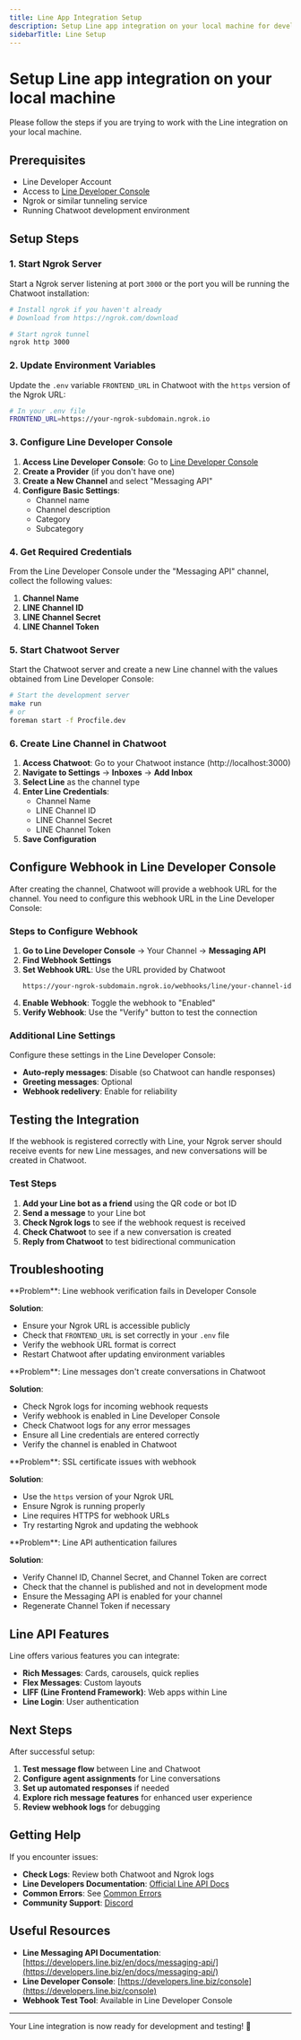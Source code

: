 ```yaml
---
title: Line App Integration Setup
description: Setup Line app integration on your local machine for development
sidebarTitle: Line Setup
---
```


# Setup Line app integration on your local machine

Please follow the steps if you are trying to work with the Line integration on your local machine.

## Prerequisites

- Line Developer Account
- Access to [Line Developer Console](https://developers.line.biz/console)
- Ngrok or similar tunneling service
- Running Chatwoot development environment

## Setup Steps

### 1. Start Ngrok Server

Start a Ngrok server listening at port `3000` or the port you will be running the Chatwoot installation:

```bash
# Install ngrok if you haven't already
# Download from https://ngrok.com/download

# Start ngrok tunnel
ngrok http 3000
```

### 2. Update Environment Variables

Update the `.env` variable `FRONTEND_URL` in Chatwoot with the `https` version of the Ngrok URL:

```bash
# In your .env file
FRONTEND_URL=https://your-ngrok-subdomain.ngrok.io
```

### 3. Configure Line Developer Console

1. **Access Line Developer Console**: Go to [Line Developer Console](https://developers.line.biz/console)
2. **Create a Provider** (if you don't have one)
3. **Create a New Channel** and select "Messaging API"
4. **Configure Basic Settings**:
   - Channel name
   - Channel description
   - Category
   - Subcategory

### 4. Get Required Credentials

From the Line Developer Console under the "Messaging API" channel, collect the following values:

1. **Channel Name**
2. **LINE Channel ID**
3. **LINE Channel Secret**
4. **LINE Channel Token**

### 5. Start Chatwoot Server

Start the Chatwoot server and create a new Line channel with the values obtained from Line Developer Console:

```bash
# Start the development server
make run
# or
foreman start -f Procfile.dev
```

### 6. Create Line Channel in Chatwoot

1. **Access Chatwoot**: Go to your Chatwoot instance (http://localhost:3000)
2. **Navigate to Settings** → **Inboxes** → **Add Inbox**
3. **Select Line** as the channel type
4. **Enter Line Credentials**:
   - Channel Name
   - LINE Channel ID
   - LINE Channel Secret
   - LINE Channel Token
5. **Save Configuration**

## Configure Webhook in Line Developer Console

After creating the channel, Chatwoot will provide a webhook URL for the channel. You need to configure this webhook URL in the Line Developer Console:

### Steps to Configure Webhook

1. **Go to Line Developer Console** → Your Channel → **Messaging API**
2. **Find Webhook Settings**
3. **Set Webhook URL**: Use the URL provided by Chatwoot
   ```
   https://your-ngrok-subdomain.ngrok.io/webhooks/line/your-channel-id
   ```
4. **Enable Webhook**: Toggle the webhook to "Enabled"
5. **Verify Webhook**: Use the "Verify" button to test the connection

### Additional Line Settings

Configure these settings in the Line Developer Console:

- **Auto-reply messages**: Disable (so Chatwoot can handle responses)
- **Greeting messages**: Optional
- **Webhook redelivery**: Enable for reliability

## Testing the Integration

If the webhook is registered correctly with Line, your Ngrok server should receive events for new Line messages, and new conversations will be created in Chatwoot.

### Test Steps

1. **Add your Line bot as a friend** using the QR code or bot ID
2. **Send a message** to your Line bot
3. **Check Ngrok logs** to see if the webhook request is received
4. **Check Chatwoot** to see if a new conversation is created
5. **Reply from Chatwoot** to test bidirectional communication

## Troubleshooting

<Accordion title="Webhook verification fails">
**Problem**: Line webhook verification fails in Developer Console

**Solution**:
- Ensure your Ngrok URL is accessible publicly
- Check that `FRONTEND_URL` is set correctly in your `.env` file
- Verify the webhook URL format is correct
- Restart Chatwoot after updating environment variables
</Accordion>

<Accordion title="Messages not appearing in Chatwoot">
**Problem**: Line messages don't create conversations in Chatwoot

**Solution**:
- Check Ngrok logs for incoming webhook requests
- Verify webhook is enabled in Line Developer Console
- Check Chatwoot logs for any error messages
- Ensure all Line credentials are entered correctly
- Verify the channel is enabled in Chatwoot
</Accordion>

<Accordion title="SSL/TLS errors">
**Problem**: SSL certificate issues with webhook

**Solution**:
- Use the `https` version of your Ngrok URL
- Ensure Ngrok is running properly
- Line requires HTTPS for webhook URLs
- Try restarting Ngrok and updating the webhook
</Accordion>

<Accordion title="Authentication errors">
**Problem**: Line API authentication failures

**Solution**:
- Verify Channel ID, Channel Secret, and Channel Token are correct
- Check that the channel is published and not in development mode
- Ensure the Messaging API is enabled for your channel
- Regenerate Channel Token if necessary
</Accordion>

## Line API Features

Line offers various features you can integrate:

- **Rich Messages**: Cards, carousels, quick replies
- **Flex Messages**: Custom layouts
- **LIFF (Line Frontend Framework)**: Web apps within Line
- **Line Login**: User authentication

## Next Steps

After successful setup:

1. **Test message flow** between Line and Chatwoot
2. **Configure agent assignments** for Line conversations
3. **Set up automated responses** if needed
4. **Explore rich message features** for enhanced user experience
5. **Review webhook logs** for debugging

## Getting Help

If you encounter issues:

- **Check Logs**: Review both Chatwoot and Ngrok logs
- **Line Developers Documentation**: [Official Line API Docs](https://developers.line.biz/en/docs/)
- **Common Errors**: See [Common Errors](/contributing/project-setup/common-errors)
- **Community Support**: [Discord](https://discord.com/invite/cJXdrwS)

## Useful Resources

- **Line Messaging API Documentation**: [https://developers.line.biz/en/docs/messaging-api/](https://developers.line.biz/en/docs/messaging-api/)
- **Line Developer Console**: [https://developers.line.biz/console](https://developers.line.biz/console)
- **Webhook Test Tool**: Available in Line Developer Console

---

Your Line integration is now ready for development and testing! 💬 